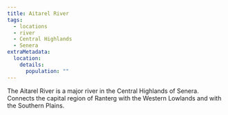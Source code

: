 ```yaml
---
title: Aitarel River
tags:
  - locations
  - river
  - Central Highlands
  - Senera
extraMetadata:
  location:
    details:
      population: ""
---
```


<Stub />

The Aitarel River is a major river in the Central Highlands of Senera. Connects
the capital region of Ranterg with the Western Lowlands and with the Southern
Plains.
